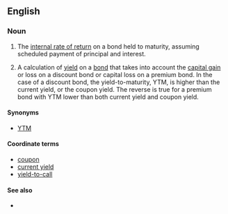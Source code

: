 ==English==

===Noun===
{{en-noun|sg=[[yield]]-[[to]]-[[maturity]]|yields-to-maturity}}

#{{finance}} The [[internal rate of return]] on a bond held to maturity, assuming scheduled payment of principal and interest.
#{{legal}} A calculation of [[yield]] on a [[bond]] that takes into account the [[capital gain]] or loss on a discount bond or capital loss on a premium bond. In the case of a discount bond, the yield-to-maturity, YTM, is higher than the current yield, or the coupon yield. The reverse is true for a premium bond with YTM lower than both current yield and coupon yield.

====Synonyms====
*[[YTM]]

====Coordinate terms====
*[[coupon]]
*[[current yield]]
*[[yield-to-call]]

====See also====
*{{pedialite}}